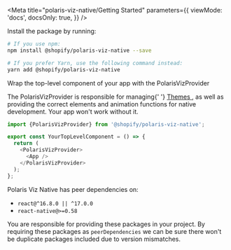 
<Meta
  title="polaris-viz-native/Getting Started"
  parameters={{
    viewMode: 'docs',
    docsOnly: true,
  }}
/>

<Title>🏁 Getting Started</Title>

<Title type="h2">Installation</Title>

Install the package by running:

```bash
# If you use npm:
npm install @shopify/polaris-viz-native --save

# If you prefer Yarn, use the following command instead:
yarn add @shopify/polaris-viz-native
```

<Title type="h3">Set up PolarisVizProvider</Title>

Wrap the top-level component of your app with the PolarisVizProvider

<Banner type="Alert">
  The PolarisVizProvider is responsible for managing{' '}
  <a href="http://polaris-viz.shopify.io/iframe.html?id=shared-themes-default-themes--page&args=&viewMode=story">
    Themes
  </a>
  , as well as providing the correct elements and animation functions for native
  development. Your app won't work without it.
</Banner>

```js
import {PolarisVizProvider} from '@shopify/polaris-viz-native';

export const YourTopLevelComponent = () => {
  return (
    <PolarisVizProvider>
      <App />
    </PolarisVizProvider>
  );
};
```

<Title type="h2">Peer dependencies</Title>

Polaris Viz Native has peer dependencies on:

- `react@^16.8.0 || ^17.0.0`
- `react-native@>=0.58`

You are responsible for providing these packages in your project. By requiring these packages as `peerDependencies` we can be sure there won't be duplicate packages included due to version mismatches.
